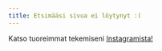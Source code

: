 ```yaml
---
title: Etsimääsi sivua ei löytynyt :(
---
```


Katso tuoreimmat tekemiseni [Instagramista!](https://www.instagram.com/fysioterapeuttieevamaria)